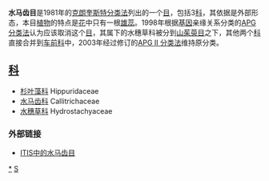 {{Automatic taxobox
| taxon = Callitrichales
| authority = [[Barthélemy_Charles_Joseph_Du_Mortier|Dumort.]], 1829
| image = Hippuris vulgaris (aka).jpg
| image_caption = 杉叶藻（'' Hippuris vulgaris ''）
| subdivision_ranks = [[科|科]]
| subdivision = 参见正文
}}

''' 水马齿目'''是1981年的[[克朗奎斯特分类法|克朗奎斯特分类法]]列出的一个[[目|目]]，包括3[[科|科]]，其依据是外部形态，本目[[植物|植物]]的特点是[[花|花]]中只有一根[[雄蕊|雄蕊]]。1998年根据[[基因|基因]]亲缘关系分类的[[APG_分类法|APG 分类法]]认为应该取消这个[[目|目]]，其属下的水穗草科被分到[[山茱萸目|山茱萸目]]之下，其他两个[[科|科]]直接合并到[[车前科|车前科]]中，2003年经过修订的[[APG_II_分类法|APG II 分类法]]维持原分类。

== [[科|科]] ==
* [[杉叶藻科|杉叶藻科]] Hippuridaceae
* [[水马齿科|水马齿科]] Callitrichaceae
* [[水穗草科|水穗草科]] Hydrostachyaceae

=== 外部链接 ===
* [http://www.itis.gov/servlet/SingleRpt/SingleRpt?search_topic=TSN&search_value=500018 ITIS中的水马齿目] {{Wayback|url=http://www.itis.gov/servlet/SingleRpt/SingleRpt?search_topic=TSN&search_value=500018 |date=20100725071614 }}
{{Taxonbar|from=Q2534329}}

[[Category:水马齿目|*]]
[[Category:1829年描述的分类群|S]]